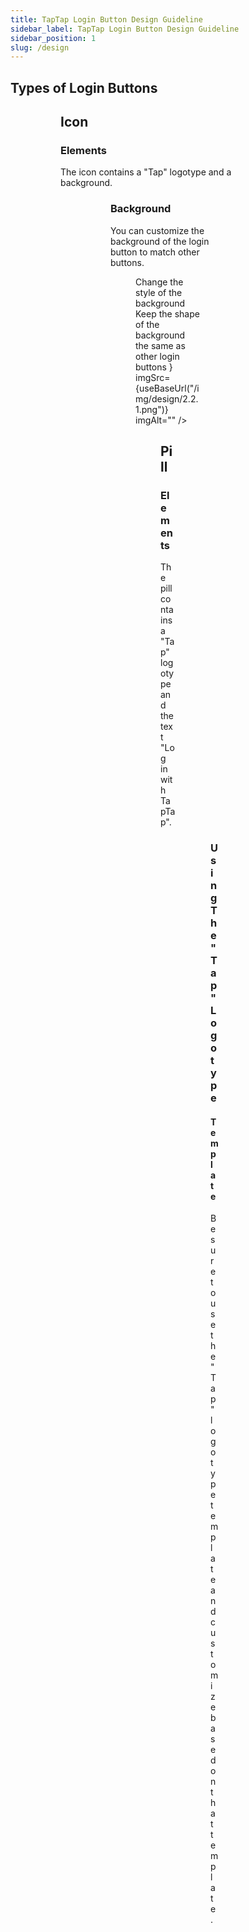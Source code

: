 ```yaml
---
title: TapTap Login Button Design Guideline
sidebar_label: TapTap Login Button Design Guideline
sidebar_position: 1
slug: /design
---
```



## Types of Login Buttons

<Background>
  <Figure
    subtitle="Icon"
    imgSrc={useBaseUrl("/img/design/1.1.png")}
    imgAlt=""
  />
  <Figure
    subtitle="Pill"
    imgSrc={useBaseUrl("/img/design/1.2.png")}
    imgAlt=""
  />
</Background>

## Icon

### Elements

The icon contains a "Tap" logotype and a background.

<Background>
  <Figure
    isRecommended={true}
    quote="Do"
    content='A "Tap" logotype and a background.'
    imgSrc={useBaseUrl("/img/design/2.1.1.png")}
    imgAlt=""
  />
  <Figure
    isRecommended={false}
    quote="Don’t"
    content='A "TapTap" logotype and a background.'
    imgSrc={useBaseUrl("/img/design/2.1.2.png")}
    imgAlt=""
  />
</Background>

### Background

You can customize the background of the login button to match other buttons.

<Background>
  <Figure
    isRecommended={true}
    quote="Do"
    content={
      <>
        Change the style of the background
        <br />
        Keep the shape of the background the same as other login buttons
      </>
    }
    imgSrc={useBaseUrl("/img/design/2.2.1.png")}
    imgAlt=""
  />
  <Figure
    isRecommended={false}
    quote="Don’t"
    content="Make the shape of the background different from other login buttons"
    imgSrc={useBaseUrl("/img/design/2.2.2.png")}
    imgAlt=""
  />
</Background>

## Pill

### Elements

The pill contains a "Tap" logotype and the text "Log in with TapTap".

<Background>
  <Figure
    isRecommended={true}
    quote="Do"
    content='A "Tap" logotype and the text "Log in with TapTap"'
    imgSrc={useBaseUrl("/img/design/3.1.2.1.png")}
    imgAlt=""
  />
  <Figure
    isRecommended={false}
    quote="Don’t"
    content='A "TapTap" logotype and the text "Log in with TapTap"'
    imgSrc={useBaseUrl("/img/design/3.1.2.2.png")}
    imgAlt=""
  />
</Background>

### Using The "Tap" Logotype

#### Template

Be sure to use the "Tap" logotype template and customize based on that template.

<Background>
  <Figure
    caption='A template of the "Tap" logotype'
    imgSrc={useBaseUrl("/img/design/3.2.2.png")}
    imgAlt=""
  />
</Background>
